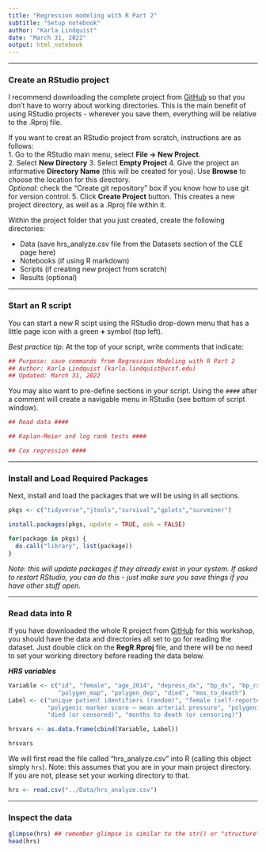 ```yaml
---
title: "Regression modeling with R Part 2"
subtitle: "Setup notebook"
author: "Karla Lindquist"
date: "March 31, 2022"
output: html_notebook
---
```


------------------------------------------------------------------------

### Create an RStudio project

I recommend downloading the complete project from [GitHub](https://github.com/UCSF-DSI/RegR) so that you don't have to worry about working directories. This is the main benefit of using RStudio projects - wherever you save them, everything will be relative to the .Rproj file.

If you want to creat an RStudio project from scratch, instructions are as follows:\
1. Go to the RStudio main menu, select **File -\> New Project**.\
2. Select **New Directory** 3. Select **Empty Project** 4. Give the project an informative **Directory Name** (this will be created for you). Use **Browse** to choose the location for this directory.\
*Optional*: check the "Create git repository" box if you know how to use git for version control. 5. Click **Create Project** button. This creates a new project directory, as well as a .Rproj file within it.

Within the project folder that you just created, create the following directories:

-   Data (save hrs_analyze.csv file from the Datasets section of the CLE page here)
-   Notebooks (if using R markdown)
-   Scripts (if creating new project from scratch)
-   Results (optional)

------------------------------------------------------------------------

### Start an R script

You can start a new R scipt using the RStudio drop-down menu that has a little page icon with a green **+** symbol (top left).

*Best practice tip*: At the top of your script, write comments that indicate:

```r
## Purpose: save commands from Regression Modeling with R Part 2
## Author: Karla Lindquist (karla.lindquist@ucsf.edu)
## Updated: March 31, 2022
```

You may also want to pre-define sections in your script. Using the `####` after a comment will create a navigable menu in RStudio (see bottom of script window).

```r
## Read data ####

## Kaplan-Meier and log rank tests ####

## Cox regression ####

```

------------------------------------------------------------------------

### Install and Load Required Packages

Next, install and load the packages that we will be using in all sections.

```r
pkgs <- c("tidyverse","jtools","survival","gplots","survminer") 

install.packages(pkgs, update = TRUE, ask = FALSE) 

for(package in pkgs) {
  do.call("library", list(package))
}
```

*Note: this will update packages if they already exist in your system. If asked to restart RStudio, you can do this - just make sure you save things if you have other stuff open.*

------------------------------------------------------------------------

### Read data into R

If you have downloaded the whole R project from [GitHub](https://github.com/UCSF-DSI/RegR) for this workshop, you should have the data and directories all set to go for reading the dataset. Just double click on the **RegR.Rproj** file, and there will be no need to set your working directory before reading the data below.

***HRS variables***

```r
Variable <- c("id", "female", "age_2014", "depress_dx", "bp_dx", "bp_rx", "bp_sys", "bp_dia",
              "polygen_map", "polygen_dep", "died", "mos_to_death")
Label <- c("unique patient identifiers (random)", "female (self-reported)", "age in 2014", "depression diagnosis (ever, self-reported)", "high blood pressure diagnosis (ever, self-reported)", "high blood pressure meds (current, self-reported)", "systolic blood pressure (measured)", "diastolic blood pressure (measured)", 
           "polygenic marker score ~ mean arterial pressure", "polygenic marker score ~ depression",
           "died (or censored)", "months to death (or censoring)")

hrsvars <- as.data.frame(cbind(Variable, Label))

hrsvars
```

We will first read the file called "hrs_analyze.csv" into R (calling this object simply `hrs`). Note: this assumes that you are in your main project directory. If you are not, please set your working directory to that.

```r
hrs <- read.csv("../Data/hrs_analyze.csv")
```

------------------------------------------------------------------------

### Inspect the data

```r
glimpse(hrs) ## remember glimpse is similar to the str() or "structure" function in R
head(hrs) 
```
